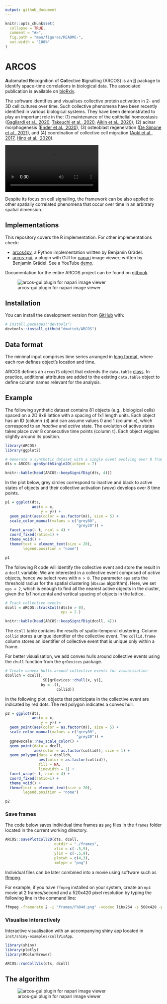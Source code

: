 ```yaml
---
output: github_document
---
```


<!-- README.md is generated from README.Rmd. Please edit that file -->

```r
knitr::opts_chunk$set(
  collapse = TRUE,
  comment = "#>",
  fig.path = "man/figures/README-",
  out.width = "100%"
)
```

# ARCOS

<!-- badges: start -->
<!-- badges: end -->

**A**utomated **R**ecognition of **Co**llective **S**ignalling (ARCOS) is an [R](https://www.r-project.org) package to identify space-time correlations in biological data. The associated publication is available on [bioRxiv](https://www.biorxiv.org/content/10.1101/2022.07.12.499734v1).

The software identifies and visualises collective protein activation in 2- and 3D cell cultures over time. Such collective phenomena have been recently identified in various biological systems. They have been demonstrated to play an important role in the: (1) maintenance of the epithelial homeostasis ([Gagliardi et al., 2020](https://doi.org/10.1016/j.devcel.2021.05.007), [Takeuchi et al., 2020](https://doi.org/10.1016/j.cub.2019.11.089), [Aikin et al., 2020](https://doi.org/10.7554/eLife.60541)), (2) acinar morphogenesis ([Ender et al., 2020](https://doi.org/10.1101/2020.11.20.387167)), (3) osteoblast regeneration ([De Simone et al., 2021](https://doi.org/10.1038/s41586-020-03085-8)), and (4) coordination of collective cell migration ([Aoki et al., 2017](https://doi.org/10.1016/j.devcel.2017.10.016), [Hino et al., 2020](https://doi.org/10.1016/j.devcel.2020.05.011)).

![](https://user-images.githubusercontent.com/25979488/123080758-8d053180-d41d-11eb-9d05-b17786091696.mp4)

Despite its focus on cell signalling, the framework can be also applied to other spatially correlated phenomena that occur over time in an arbitrary spatial dimension.

## Implementations

This repository covers the R implementation. For other implementations check:

- [arcos4py](https://github.com/bgraedel/arcos4py), a Python implementation written by Benjamin Grädel.
- [arcos-gui](https://github.com/bgraedel/arcos-gui), a plugin with GUI for [napari](https://napari.org) image viewer; written by Benjamin Grädel. See a YouTube [demo](https://www.youtube.com/watch?v=hG_z_BFcAiQ).

Documentation for the entire ARCOS project can be found on [gitbook](https://arcos.gitbook.io/home/).

![arcos-gui plugin for napari image viewer](man/figures/README-napari-gui-3D.png)

## Installation

You can install the development version from [GitHub](https://github.com/dmattek/ARCOS) with:

``` r
# install.packages("devtools")
devtools::install_github("dmattek/ARCOS")
```

## Data format

The minimal input comprises time series arranged in [long format](https://en.wikipedia.org/wiki/Wide_and_narrow_data#Narrow), where each row defines object's location and time. 

ARCOS defines an `arcosTS` object that extends the `data.table` [class](https://cran.r-project.org/web/packages/data.table/). In practice, additional attributes are added to the existing `data.table` object to define column names relevant for the analysis.

## Example

The following synthetic dataset contains 81 objects (e.g., biological cells) spaced on a 2D 9x9 lattice with a spacing of 1x1 length units. Each object has an ID (column `id`) and can assume values 0 and 1 (column `m`), which correspond to an *inactive* and *active* state. The evolution of active states takes place over 8 consecutive time points (column `t`). Each object wiggles slightly around its position. 

```r
library(ARCOS)
library(ggplot2)

# Generate a synthetic dataset with a single event evolving over 8 frames
dts = ARCOS::genSynthSingle2D(inSeed = 7)
```

```r
knitr::kable(head(ARCOS::keepSignifDig(dts, 4)))
```

In the plot below, grey circles correspond to inactive and black to active states of objects and their collective activation (*wave*) develops over 8 time points.

```r
p1 = ggplot(dts,
            aes(x = x,
                y = y)) +
  geom_point(aes(color = as.factor(m)), size = 5) +
  scale_color_manual(values = c("grey80",
                                "grey20")) +
  facet_wrap(~ t, ncol = 4) +
  coord_fixed(ratio=1) +
  theme_void() +
  theme(text = element_text(size = 20),
        legend.position = "none")

p1
```

The following R code will identify the collective event and store the result in a `dcoll` variable. We are interested in a collective event comprised of *active* objects, hence we select rows with `m > 0`. The parameter `eps` sets the threshold radius for the spatial clustering (`dbscan` algorithm). Here, we set `eps = 2`, which is enough to find all the nearest active objects in the cluster, given the 1x1 horizontal and vertical spacing of objects in the lattice.

```r
# Track collective events
dcoll = ARCOS::trackColl(dts[m > 0], 
                         eps = 2.)
```

```r
knitr::kable(head(ARCOS::keepSignifDig(dcoll, 4)))
```

The `dcoll` table contains the results of spatio-temporal clustering. Column `collid` stores a unique identifier of the collective event. The `collid.frame` column stores an identifier of collective event that is unique only within a frame.

For better visualisation, we add convex hulls around collective events using the `chull` function from the `grDevices` package.

```r
# Create convex hulls around collective events for visualisation
dcollch = dcoll[,
                .SD[grDevices::chull(x, y)],
                by = .(t,
                       collid)]
```

In the following plot, objects that participate in the collective event are indicated by red dots. The red polygon indicates a convex hull.

```r
p2 = ggplot(dts,
            aes(x = x,
                y = y)) +
  geom_point(aes(color = as.factor(m)), size = 5) +
  scale_color_manual(values = c("grey80",
                                "grey20")) +
  ggnewscale::new_scale_color() +
  geom_point(data = dcoll,
             aes(color = as.factor(collid)), size = 1) +
  geom_polygon(data = dcollch,
               aes(color = as.factor(collid)),
               fill = NA, 
               linewidth = 1) +
  facet_wrap(~ t, ncol = 4) +
  coord_fixed(ratio=1) +
  theme_void() +
  theme(text = element_text(size = 20),
        legend.position = "none")

p2
```

### Save frames

The code below saves individual time frames as `png` files in the `frames` folder located in the current working directory.

```r
ARCOS::savePlotColl2D(dts, dcoll, 
                      outdir = "./frames",
                      xlim = c(-.5,9),
                      ylim = c(-.5,9),
                      plotwh = c(4,3),
                      imtype = "png")
```

Individual files can be later combined into a movie using software such as [ffmpeg](http://ffmpeg.org). 

For example, if you have `ffmpeg` installed on your system, create an `mp4` movie at 2 frames/second and a 520x420 pixel resolution by typing the following line in the command line:

```bash
ffmpeg -framerate 2 -i "frames/F%04d.png" -vcodec libx264 -s 560x420 -pix_fmt yuv420p frames-all.mp4
```


### Visualise interactively

Interactive visualisation with an accompanying shiny app located in `inst/shiny-examples/collVisApp`.

```r
library(shiny)
library(plotly)
library(RColorBrewer)

ARCOS::runCollVis(dts, dcoll)
```

## The algorithm

![arcos-gui plugin for napari image viewer](man/figures/README-algFlow.png)

